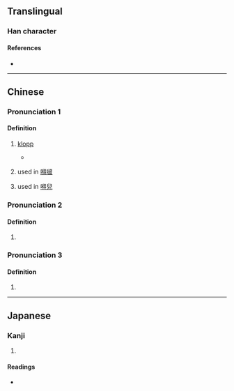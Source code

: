{{character info/new}}
==Translingual==

===Han character===
{{Han char|rn=30|rad=口|as=11|sn=14|four=|canj=RHOI|ids=⿰口得}}

====References====
* {{Han ref|kx=0206.201|dkj=04229|hdz=10677.110|uh=561A|ud=22042}}

----

==Chinese==
{{zh-forms|t=嘚}}

===Pronunciation 1===
{{zh-pron
|m=dē
|c=dak1
|cat=
}}

====Definition====
{{zh-hanzi}}

# {{lb|zh|onomatopoeia}} [[clip-clop|klopp]]
#* {{zh-x|嘚 嘚 嘚|klopp klopp klopp}}
# {{lb|zh|dialect}} used in [[嘚啵]]
# {{lb|zh|dialect|slang}} used in [[嘚兒]]

===Pronunciation 2===
{{zh-pron
|m=dēi,er=y
|c=dak1
|cat=
}}

====Definition====
{{zh-hanzi}}

# {{rfdef|zh}}

===Pronunciation 3===
{{zh-pron
|m=dè
}}

====Definition====
{{zh-hanzi}}

# {{zh-used in|嘚瑟}}

----

==Japanese==

===Kanji===
{{ja-kanji|grade=|rs=口11}}

# {{defn|lang=ja|sort=口11}}

====Readings====
* {{ja-readings|on=[[とく]] (toku)|kun=}}